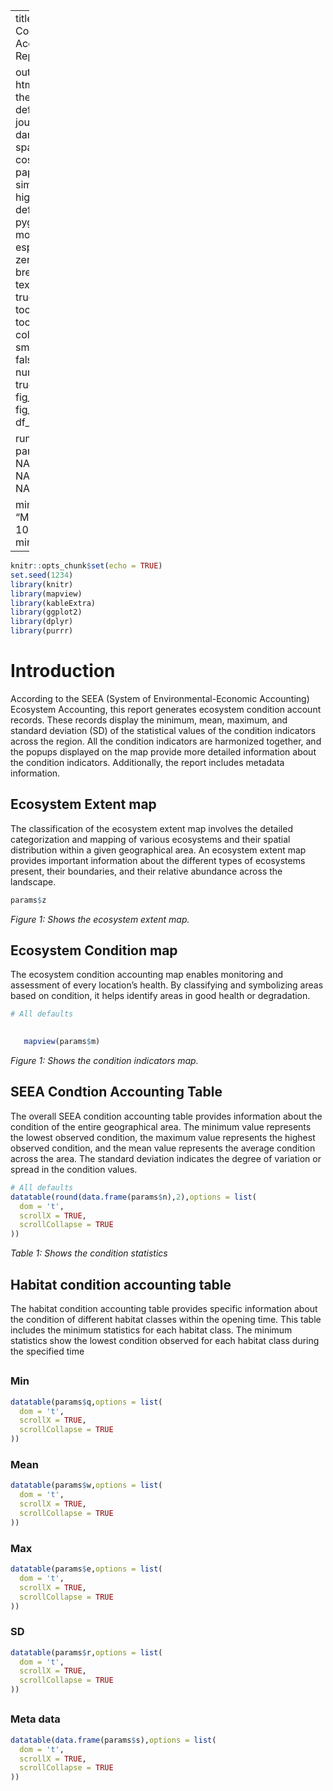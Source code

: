 
---
title:  SEEA Condition Accounting Report|

output: 
 html_document:
   theme: flatly # default, cerulean, journal, flatly, darkly, readable, spacelab, united, cosmo, lumen, paper, sandstone, simplex, and yeti
   highlight: tango # default, tango, pygments, kate, monochrome, espresso, zenburn, haddock, breezedark, and textmate
   smart: true
   toc: true
   toc_depth: 2
   toc_float:
     collapsed: false
     smooth_scroll: false
   numbers_sections: true
   fig_width: 7
   fig_height: 6
   fig_caption: true
   df_print: paged

runtime: shiny   
params:
  m: NA
  n: NA
  q: NA
  w: NA
  e: NA
  r: NA
  z: NA
  s: NA

  minimum: 
    label: "Minimum:"
    value: 100
    input: slider
    min: 0
    max: 1000
---


```{r setup, include=FALSE}
knitr::opts_chunk$set(echo = TRUE)
set.seed(1234)
library(knitr)
library(mapview)
library(kableExtra)
library(ggplot2)
library(dplyr)
library(purrr)

```



# Introduction
According to the SEEA (System of Environmental-Economic Accounting) Ecosystem Accounting, this report generates ecosystem condition account records. These records display the minimum, mean, maximum, and standard deviation (SD) of the statistical values of the condition indicators across the region. All the condition indicators are harmonized together, and the popups displayed on the map provide more detailed information about the condition indicators. Additionally, the report includes metadata information.

## Ecosystem Extent map

The classification of the ecosystem extent map involves the detailed categorization and mapping of various ecosystems and their spatial distribution within a given geographical area. An ecosystem extent map provides important information about the different types of ecosystems present, their boundaries, and their relative abundance across the landscape.


```{r echo=FALSE, message=TRUE, paged.print=FALSE,warning=FALSE}
params$z

```
*Figure 1: Shows the ecosystem extent map.* 



## Ecosystem Condition map

The ecosystem condition accounting map enables monitoring and assessment of every location's health. By classifying and symbolizing areas based on condition, it helps identify areas in good health or degradation. 


```{r echo=FALSE, message=TRUE, paged.print=FALSE,warning=FALSE}

# All defaults

   
   mapview(params$m)

```
*Figure 1: Shows the condition indicators map.* 

## SEEA Condtion Accounting Table

The overall SEEA condition accounting table provides information about the condition of the entire geographical area. The minimum value represents the lowest observed condition, the maximum value represents the highest observed condition, and the mean value represents the average condition across the area. The standard deviation indicates the degree of variation or spread in the condition values.

```{r echo=FALSE, message=TRUE, paged.print=FALSE,warning=FALSE}

# All defaults
datatable(round(data.frame(params$n),2),options = list(
  dom = 't',
  scrollX = TRUE,
  scrollCollapse = TRUE
))

```


*Table 1: Shows the condition statistics * 

## Habitat condition accounting table

The habitat condition accounting table provides specific information about the condition of different habitat classes within the opening time. This table includes the minimum statistics for each habitat class. The minimum statistics show the lowest condition observed for each habitat class during the specified time


## {.tabset .tabset-fade}
### Min 

```{r echo=FALSE, message=FALSE,warning=FALSE, paged.print=FALSE}
datatable(params$q,options = list(
  dom = 't',
  scrollX = TRUE,
  scrollCollapse = TRUE
))

```
### Mean

```{r echo=FALSE, message=FALSE,warning=FALSE, paged.print=FALSE}
datatable(params$w,options = list(
  dom = 't',
  scrollX = TRUE,
  scrollCollapse = TRUE
))

```
### Max

```{r echo=FALSE, message=FALSE,warning=FALSE, paged.print=FALSE}
datatable(params$e,options = list(
  dom = 't',
  scrollX = TRUE,
  scrollCollapse = TRUE
))

```
### SD

```{r echo=FALSE, message=FALSE,warning=FALSE, paged.print=FALSE}
datatable(params$r,options = list(
  dom = 't',
  scrollX = TRUE,
  scrollCollapse = TRUE
))

```



## {.tabset .tabset-fade}

### Meta data

```{r echo=FALSE, message=TRUE, paged.print=FALSE}

datatable(data.frame(params$s),options = list(
  dom = 't',
  scrollX = TRUE,
  scrollCollapse = TRUE
))


```


